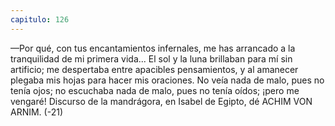 ```yaml
---
capitulo: 126
---
```


—Por qué, con tus encantamientos infernales, me has arrancado a la
tranquilidad de mi primera vida... El sol y la luna brillaban para mí sin artificio;
me despertaba entre apacibles pensamientos, y al amanecer plegaba mis hojas
para hacer mis oraciones. No veía nada de malo, pues no tenía ojos; no
escuchaba nada de malo, pues no tenía oídos; ¡pero me vengaré!
Discurso de la mandrágora,
en Isabel de Egipto, dé ACHIM VON ARNIM.
(-21)
